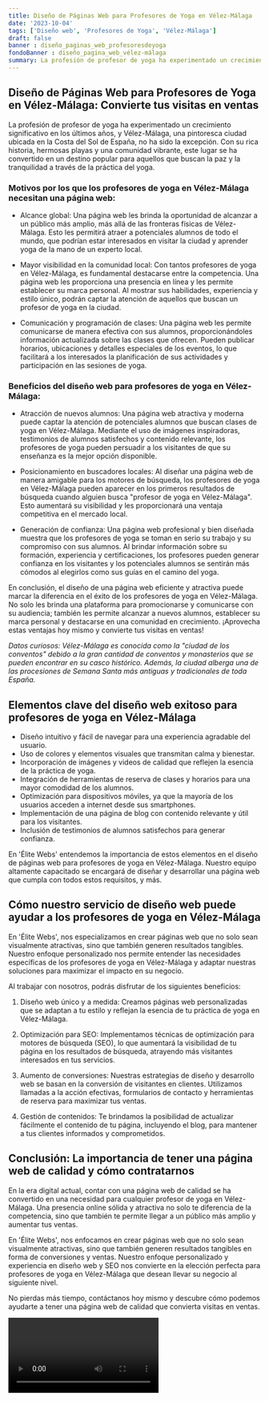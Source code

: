 ```yaml
---
title: Diseño de Páginas Web para Profesores de Yoga en Vélez-Málaga
date: '2023-10-04'
tags: ['Diseño web', 'Profesores de Yoga', 'Vélez-Málaga']
draft: false
banner : diseño_paginas_web_profesoresdeyoga
fondoBanner : diseño_pagina_web_vélez-málaga
summary: La profesión de profesor de yoga ha experimentado un crecimiento significativo en los últimos años, y VélezMálaga, una pintoresca ciudad ubicada en la Costa del Sol de España, no ha sido la excepción. Con su rica historia, hermosas playas y una comunidad vibrante, este lugar se ha convertido en un destino popular para aquellos que buscan la paz y la tranquilidad a través de la práctica del yoga.
---
```


## Diseño de Páginas Web para Profesores de Yoga en Vélez-Málaga: Convierte tus visitas en ventas 

La profesión de profesor de yoga ha experimentado un crecimiento significativo en los últimos años, y Vélez-Málaga, una pintoresca ciudad ubicada en la Costa del Sol de España, no ha sido la excepción. Con su rica historia, hermosas playas y una comunidad vibrante, este lugar se ha convertido en un destino popular para aquellos que buscan la paz y la tranquilidad a través de la práctica del yoga.

### Motivos por los que los profesores de yoga en Vélez-Málaga necesitan una página web:

- Alcance global: Una página web les brinda la oportunidad de alcanzar a un público más amplio, más allá de las fronteras físicas de Vélez-Málaga. Esto les permitirá atraer a potenciales alumnos de todo el mundo, que podrían estar interesados en visitar la ciudad y aprender yoga de la mano de un experto local.

- Mayor visibilidad en la comunidad local: Con tantos profesores de yoga en Vélez-Málaga, es fundamental destacarse entre la competencia. Una página web les proporciona una presencia en línea y les permite establecer su marca personal. Al mostrar sus habilidades, experiencia y estilo único, podrán captar la atención de aquellos que buscan un profesor de yoga en la ciudad.

- Comunicación y programación de clases: Una página web les permite comunicarse de manera efectiva con sus alumnos, proporcionándoles información actualizada sobre las clases que ofrecen. Pueden publicar horarios, ubicaciones y detalles especiales de los eventos, lo que facilitará a los interesados la planificación de sus actividades y participación en las sesiones de yoga.

### Beneficios del diseño web para profesores de yoga en Vélez-Málaga:

- Atracción de nuevos alumnos: Una página web atractiva y moderna puede captar la atención de potenciales alumnos que buscan clases de yoga en Vélez-Málaga. Mediante el uso de imágenes inspiradoras, testimonios de alumnos satisfechos y contenido relevante, los profesores de yoga pueden persuadir a los visitantes de que su enseñanza es la mejor opción disponible.
  
- Posicionamiento en buscadores locales: Al diseñar una página web de manera amigable para los motores de búsqueda, los profesores de yoga en Vélez-Málaga pueden aparecer en los primeros resultados de búsqueda cuando alguien busca "profesor de yoga en Vélez-Málaga". Esto aumentará su visibilidad y les proporcionará una ventaja competitiva en el mercado local.

- Generación de confianza: Una página web profesional y bien diseñada muestra que los profesores de yoga se toman en serio su trabajo y su compromiso con sus alumnos. Al brindar información sobre su formación, experiencia y certificaciones, los profesores pueden generar confianza en los visitantes y los potenciales alumnos se sentirán más cómodos al elegirlos como sus guías en el camino del yoga.

En conclusión, el diseño de una página web eficiente y atractiva puede marcar la diferencia en el éxito de los profesores de yoga en Vélez-Málaga. No solo les brinda una plataforma para promocionarse y comunicarse con su audiencia; también les permite alcanzar a nuevos alumnos, establecer su marca personal y destacarse en una comunidad en crecimiento. ¡Aprovecha estas ventajas hoy mismo y convierte tus visitas en ventas!

*Datos curiosos: Vélez-Málaga es conocida como la "ciudad de los conventos" debido a la gran cantidad de conventos y monasterios que se pueden encontrar en su casco histórico. Además, la ciudad alberga una de las procesiones de Semana Santa más antiguas y tradicionales de toda España.*

<GifSeo />

<Cta />

## Elementos clave del diseño web exitoso para profesores de yoga en Vélez-Málaga

- Diseño intuitivo y fácil de navegar para una experiencia agradable del usuario.
- Uso de colores y elementos visuales que transmitan calma y bienestar.
- Incorporación de imágenes y videos de calidad que reflejen la esencia de la práctica de yoga.
- Integración de herramientas de reserva de clases y horarios para una mayor comodidad de los alumnos.
- Optimización para dispositivos móviles, ya que la mayoría de los usuarios acceden a internet desde sus smartphones.
- Implementación de una página de blog con contenido relevante y útil para los visitantes.
- Inclusión de testimonios de alumnos satisfechos para generar confianza.

En 'Élite Webs' entendemos la importancia de estos elementos en el diseño de páginas web para profesores de yoga en Vélez-Málaga. Nuestro equipo altamente capacitado se encargará de diseñar y desarrollar una página web que cumpla con todos estos requisitos, y más.

## Cómo nuestro servicio de diseño web puede ayudar a los profesores de yoga en Vélez-Málaga

En 'Élite Webs', nos especializamos en crear páginas web que no solo sean visualmente atractivas, sino que también generen resultados tangibles. Nuestro enfoque personalizado nos permite entender las necesidades específicas de los profesores de yoga en Vélez-Málaga y adaptar nuestras soluciones para maximizar el impacto en su negocio.

Al trabajar con nosotros, podrás disfrutar de los siguientes beneficios:

1. Diseño web único y a medida: Creamos páginas web personalizadas que se adaptan a tu estilo y reflejan la esencia de tu práctica de yoga en Vélez-Málaga.

2. Optimización para SEO: Implementamos técnicas de optimización para motores de búsqueda (SEO), lo que aumentará la visibilidad de tu página en los resultados de búsqueda, atrayendo más visitantes interesados en tus servicios.

3. Aumento de conversiones: Nuestras estrategias de diseño y desarrollo web se basan en la conversión de visitantes en clientes. Utilizamos llamadas a la acción efectivas, formularios de contacto y herramientas de reserva para maximizar tus ventas.

4. Gestión de contenidos: Te brindamos la posibilidad de actualizar fácilmente el contenido de tu página, incluyendo el blog, para mantener a tus clientes informados y comprometidos.

## Conclusión: La importancia de tener una página web de calidad y cómo contratarnos

En la era digital actual, contar con una página web de calidad se ha convertido en una necesidad para cualquier profesor de yoga en Vélez-Málaga. Una presencia online sólida y atractiva no solo te diferencia de la competencia, sino que también te permite llegar a un público más amplio y aumentar tus ventas.

En 'Élite Webs', nos enfocamos en crear páginas web que no solo sean visualmente atractivas, sino que también generen resultados tangibles en forma de conversiones y ventas. Nuestro enfoque personalizado y experiencia en diseño web y SEO nos convierte en la elección perfecta para profesores de yoga en Vélez-Málaga que desean llevar su negocio al siguiente nivel.

No pierdas más tiempo, contáctanos hoy mismo y descubre cómo podemos ayudarte a tener una página web de calidad que convierta visitas en ventas.

<Video />

<CtaBot job='Profesores de Yoga' city='Vélez-Málaga'/>

<Gmaps query='Vélez-Málaga+españa+maps' />